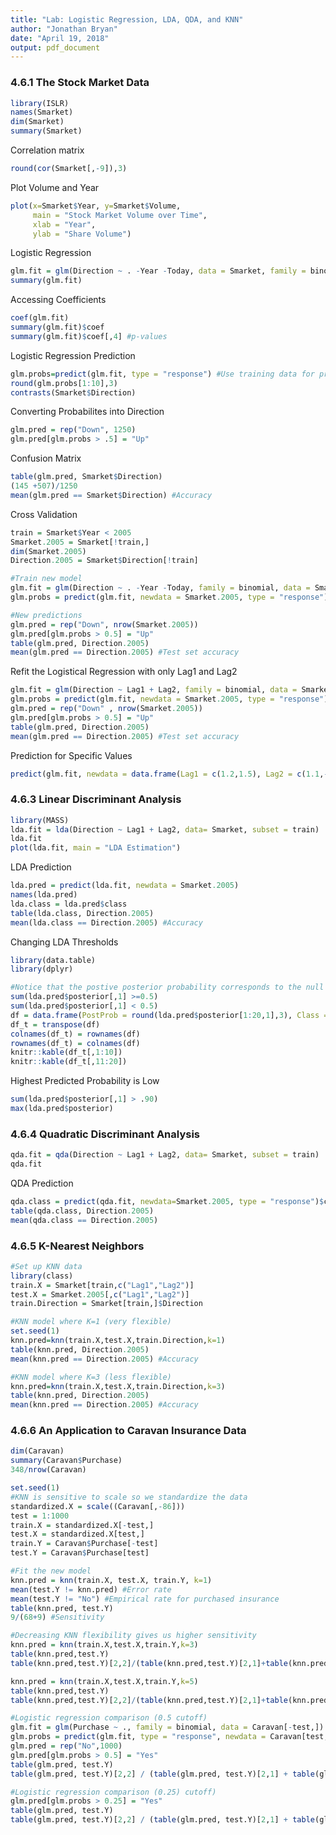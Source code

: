 ```yaml
---
title: "Lab: Logistic Regression, LDA, QDA, and KNN"
author: "Jonathan Bryan"
date: "April 19, 2018"
output: pdf_document
---
```


### 4.6.1 The Stock Market Data
```r
library(ISLR)
names(Smarket)
dim(Smarket)
summary(Smarket)
```

Correlation matrix 
```r
round(cor(Smarket[,-9]),3)
```

Plot Volume and Year
```r
plot(x=Smarket$Year, y=Smarket$Volume,
     main = "Stock Market Volume over Time",
     xlab = "Year",
     ylab = "Share Volume")
```

Logistic Regression
```r
glm.fit = glm(Direction ~ . -Year -Today, data = Smarket, family = binomial)
summary(glm.fit)
```

Accessing Coefficients
```r
coef(glm.fit)
summary(glm.fit)$coef
summary(glm.fit)$coef[,4] #p-values
```

Logistic Regression Prediction
```r
glm.probs=predict(glm.fit, type = "response") #Use training data for predictions
round(glm.probs[1:10],3)
contrasts(Smarket$Direction)
```

Converting Probabilites into Direction
```r
glm.pred = rep("Down", 1250)
glm.pred[glm.probs > .5] = "Up"
```

Confusion Matrix
```r
table(glm.pred, Smarket$Direction)
(145 +507)/1250
mean(glm.pred == Smarket$Direction) #Accuracy
```

Cross Validation
```r
train = Smarket$Year < 2005
Smarket.2005 = Smarket[!train,]
dim(Smarket.2005)
Direction.2005 = Smarket$Direction[!train]

#Train new model
glm.fit = glm(Direction ~ . -Year -Today, family = binomial, data = Smarket, subset = train)
glm.probs = predict(glm.fit, newdata = Smarket.2005, type = "response")

#New predictions
glm.pred = rep("Down", nrow(Smarket.2005))
glm.pred[glm.probs > 0.5] = "Up"
table(glm.pred, Direction.2005)
mean(glm.pred == Direction.2005) #Test set accuracy
```

Refit the Logistical Regression with only Lag1 and Lag2
```r
glm.fit = glm(Direction ~ Lag1 + Lag2, family = binomial, data = Smarket, subset = train)
glm.probs = predict(glm.fit, newdata = Smarket.2005, type = "response")
glm.pred = rep("Down" , nrow(Smarket.2005))
glm.pred[glm.probs > 0.5] = "Up"
table(glm.pred, Direction.2005)
mean(glm.pred == Direction.2005) #Test set accuracy
```

Prediction for Specific Values
```r
predict(glm.fit, newdata = data.frame(Lag1 = c(1.2,1.5), Lag2 = c(1.1,-0.8)), type = "response")
```

### 4.6.3 Linear Discriminant Analysis
```r
library(MASS)
lda.fit = lda(Direction ~ Lag1 + Lag2, data= Smarket, subset = train)
lda.fit
plot(lda.fit, main = "LDA Estimation")
```

LDA Prediction
```r
lda.pred = predict(lda.fit, newdata = Smarket.2005)
names(lda.pred)
lda.class = lda.pred$class
table(lda.class, Direction.2005)
mean(lda.class == Direction.2005) #Accuracy
```

Changing LDA Thresholds
```r
library(data.table)
library(dplyr)

#Notice that the postive posterior probability corresponds to the null or "Down" days
sum(lda.pred$posterior[,1] >=0.5)
sum(lda.pred$posterior[,1] < 0.5)
df = data.frame(PostProb = round(lda.pred$posterior[1:20,1],3), Class = lda.class[1:20])
df_t = transpose(df)
colnames(df_t) = rownames(df)
rownames(df_t) = colnames(df)
knitr::kable(df_t[,1:10])
knitr::kable(df_t[,11:20])
```

Highest Predicted Probability is Low
```r
sum(lda.pred$posterior[,1] > .90)
max(lda.pred$posterior)
```

### 4.6.4 Quadratic Discriminant Analysis
```r
qda.fit = qda(Direction ~ Lag1 + Lag2, data= Smarket, subset = train)
qda.fit
```

QDA Prediction
```r
qda.class = predict(qda.fit, newdata=Smarket.2005, type = "response")$class
table(qda.class, Direction.2005)
mean(qda.class == Direction.2005)
```

### 4.6.5 K-Nearest Neighbors

```r
#Set up KNN data
library(class)
train.X = Smarket[train,c("Lag1","Lag2")]
test.X = Smarket.2005[,c("Lag1","Lag2")]
train.Direction = Smarket[train,]$Direction
```

```r
#KNN model where K=1 (very flexible)
set.seed(1)
knn.pred=knn(train.X,test.X,train.Direction,k=1)
table(knn.pred, Direction.2005)
mean(knn.pred == Direction.2005) #Accuracy
```
```r
#KNN model where K=3 (less flexible)
knn.pred=knn(train.X,test.X,train.Direction,k=3)
table(knn.pred, Direction.2005)
mean(knn.pred == Direction.2005) #Accuracy
```

### 4.6.6 An Application to Caravan Insurance Data

```r
dim(Caravan)
summary(Caravan$Purchase)
348/nrow(Caravan)
```

```r
set.seed(1)
#KNN is sensitive to scale so we standardize the data
standardized.X = scale((Caravan[,-86]))
test = 1:1000
train.X = standardized.X[-test,]
test.X = standardized.X[test,]
train.Y = Caravan$Purchase[-test]
test.Y = Caravan$Purchase[test]

#Fit the new model
knn.pred = knn(train.X, test.X, train.Y, k=1)
mean(test.Y != knn.pred) #Error rate
mean(test.Y != "No") #Empirical rate for purchased insurance
table(knn.pred, test.Y)
9/(68+9) #Sensitivity
```

```r
#Decreasing KNN flexibility gives us higher sensitivity
knn.pred = knn(train.X,test.X,train.Y,k=3)
table(knn.pred,test.Y)
table(knn.pred,test.Y)[2,2]/(table(knn.pred,test.Y)[2,1]+table(knn.pred,test.Y)[2,2])

knn.pred = knn(train.X,test.X,train.Y,k=5)
table(knn.pred,test.Y)
table(knn.pred,test.Y)[2,2]/(table(knn.pred,test.Y)[2,1]+table(knn.pred,test.Y)[2,2])
```

```r
#Logistic regression comparison (0.5 cutoff)
glm.fit = glm(Purchase ~ ., family = binomial, data = Caravan[-test,])
glm.probs = predict(glm.fit, type = "response", newdata = Caravan[test,])
glm.pred = rep("No",1000)
glm.pred[glm.probs > 0.5] = "Yes"
table(glm.pred, test.Y)
table(glm.pred, test.Y)[2,2] / (table(glm.pred, test.Y)[2,1] + table(glm.pred, test.Y)[2,2])

#Logistic regression comparison (0.25) cutoff)
glm.pred[glm.probs > 0.25] = "Yes"
table(glm.pred, test.Y)
table(glm.pred, test.Y)[2,2] / (table(glm.pred, test.Y)[2,1] + table(glm.pred, test.Y)[2,2])

```
